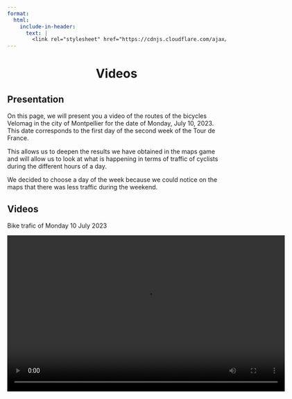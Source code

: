 ```yaml
---
format:
  html:
    include-in-header:
      text: |
        <link rel="stylesheet" href="https://cdnjs.cloudflare.com/ajax/libs/font-awesome/6.0.0/css/all.min.css">
---
```


<div style="text-align: center;">
<h1>Videos <i class="fas fa-video"></i></h1>
</div>

## Presentation

<p class = "text"> On this page, we will present you a video of the routes of the bicycles Velomag in the city of Montpellier for the date of Monday, July 10, 2023. This date corresponds to the first day of the second week of the Tour de France. </p>

<p class = "text"> This allows us to deepen the results we have obtained in the maps game and will allow us to look at what is happening in terms of traffic of cyclists during the different hours of a day. </p>

<p class = "text"> We decided to choose a day of the week because we could notice on the maps that there was less traffic during the weekend.</p>

## Videos

<p class="text">Bike trafic of Monday 10 July 2023</p>

<video controls autoplay loop width="640" height="360">
  <source src="https://raw.githubusercontent.com/EmilieAig/BikeProjectTeam7/main/Code/Result/Bike_Animation_10-07-2023.mp4" type="video/mp4">
  Votre navigateur ne supporte pas les vidéos.
</video> 

## Analyses

<p class="text"> This video shows Velomagg bike journeys in Montpellier from midnight on Monday 10 July 2023 to 11.59pm on the same day. </p>

<p class="text"> The peak times are from 7.30am to 9am, around 1pm and from 5.30pm to around 9pm. </p>

<p class="text"> This seems to correspond to the start of work, the lunch break and the end of the working day. </p>
